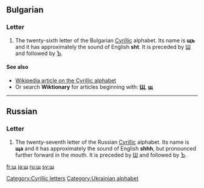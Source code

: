 ==Bulgarian==

===Letter===
{{infl|bg|letter|lower case||upper case|Щ}}

#The twenty-sixth letter of the Bulgarian [[Cyrillic]] alphabet. Its name is '''щъ''' {{IPAchar|(ʃtø)}} and it has approximately the sound of English '''sht'''. It is preceded by [[ш|Ш]] and followed by [[ъ|Ъ]].

====See also====
*[[w:Cyrillic alphabet|Wikipedia article on the Cyrillic alphabet]]
*Or search '''Wiktionary''' for articles beginning with: '''[[Special:Prefixindex/Щ|Щ]]''', '''[[Special:Prefixindex/щ|щ]]'''

----

==Russian==

===Letter===
{{infl|ru|letter|lower case||upper case|Щ}}

#The twenty-seventh letter of the Russian [[Cyrillic]] alphabet. Its name is '''ща''' {{IPAchar|(ɕɕa)}} and it has approximately the sound of English '''shhh''', but pronounced further forward in the mouth. It is preceded by [[ш|Ш]] and followed by [[ъ|Ъ]].

[[Category:Cyrillic letters]]
[[Category:Ukrainian alphabet]]

[[fr:щ]]
[[ja:щ]]
[[ru:щ]]
[[sv:щ]]